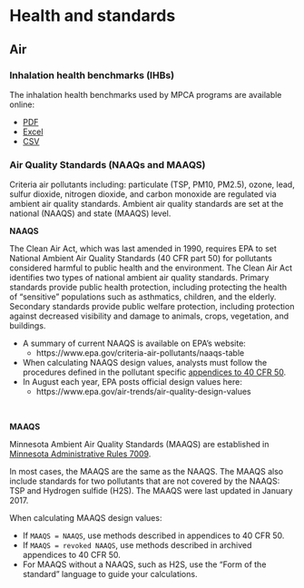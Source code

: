 # Health and standards



## Air

### Inhalation health benchmarks (IHBs) {#IHBs}

The inhalation health benchmarks used by MPCA programs are available online:

- [PDF](https://www.pca.state.mn.us/sites/default/files/aq9-28.pdf) 
- [Excel](https://www.pca.state.mn.us/sites/default/files/aq9-22.xlsm)
- [CSV](https://raw.githubusercontent.com/MPCA-air/health-values/master/Inhalation_Health_Benchmarks(IHBs).csv)


### Air Quality Standards (NAAQs and MAAQS) {#NAAQS}
Criteria air pollutants including: particulate (TSP, PM10, PM2.5), ozone, lead, sulfur dioxide, nitrogen dioxide, and carbon monoxide are regulated via ambient air quality standards. Ambient air quality standards are set at the national (NAAQS) and state (MAAQS) level. 


__NAAQS__

The Clean Air Act, which was last amended in 1990, requires EPA to set National Ambient Air Quality Standards (40 CFR part 50) for pollutants considered harmful to public health and the environment. The Clean Air Act identifies two types of national ambient air quality standards. Primary standards provide public health protection, including protecting the health of "sensitive" populations such as asthmatics, children, and the elderly. Secondary standards provide public welfare protection, including protection against decreased visibility and damage to animals, crops, vegetation, and buildings.

- A summary of current NAAQS is available on EPA's website:
    - https://www.epa.gov/criteria-air-pollutants/naaqs-table
- When calculating NAAQS design values, analysts must follow the procedures defined in the pollutant specific [appendices to 40 CFR 50](https://www.ecfr.gov/cgi-bin/text-idx?SID=c118ce8b63f65737a282c4281a59abf0&mc=true&node=pt40.2.50&rgn=div5).
- In August each year, EPA posts official design values here: 
   - https://www.epa.gov/air-trends/air-quality-design-values

<br>


__MAAQS__

Minnesota Ambient Air Quality Standards (MAAQS) are established in [Minnesota Administrative Rules 7009](https://www.revisor.mn.gov/rules?id=7009&keyword_type=all&keyword=7009&keyword_sg=rule&redirect=0).

In most cases, the MAAQS are the same as the NAAQS. The MAAQS also include standards for two pollutants that are not covered by the NAAQS: TSP and Hydrogen sulfide (H2S). The MAAQS were last updated in January 2017.

When calculating MAAQS design values:

- If `MAAQS = NAAQS`, use methods described in appendices to 40 CFR 50.
- If `MAAQS = revoked NAAQS`, use methods described in archived appendices to 40 CFR 50.
- For MAAQS without a NAAQS, such as H2S, use the "Form of the standard" language to guide your calculations.  

